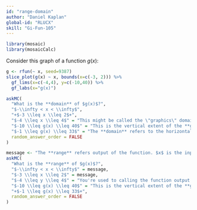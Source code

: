 ```yaml
---
id: "range-domain"
author: "Daniel Kaplan"
global-id: "RLUCX"
skill: "Gi-Fun-105"
---
```



```r

library(mosaic)
library(mosaicCalc)
```

Consider this graph of a function $g(x)$:

```r
g <- rfun(~ x, seed=9387)
slice_plot(g(x) ~ x, bounds(x=c(-3, 2))) %>%
  gf_lims(x=c(-4,4), y=c(-10,40)) %>%
  gf_labs(x="g(x)")

```

```r
askMC(
  "What is the **domain** of $g(x)$?",
  "$-\\infty < x < \\infty$",
  "+$-3 \\leq x \\leq 2$+",
  "$-4 \\leq x \\leq 4$" = "This might be called the \"graphics\" domain, yet the function graph does not extend over that whole interval.",
  "$-10 \\leq g(x) \\leq 40$" = "This is the vertical extent of the **graphics frame**.",
  "$-1 \\leq g(x) \\leq 33$" = "The **domain** refers to the horizontal axis.",
  random_answer_order = FALSE
)
```

```r
message <- "The **range** refers output of the function. $x$ is the input."
askMC(
  "What is the **range** of $g(x)$?",
  "$-\\infty < x < \\infty$" = message,
  "$-3 \\leq x \\leq 2$" = message,
  "$-4 \\leq y \\leq 4$" = "You're used to calling the function output $y$, but that is  a bad habit. Break it!",
  "$-10 \\leq g(x) \\leq 40$" = "This is the vertical extent of the **graphics frame**.",
  "+$-1 \\leq g(x) \\leq 33$+",
  random_answer_order = FALSE
)
```
